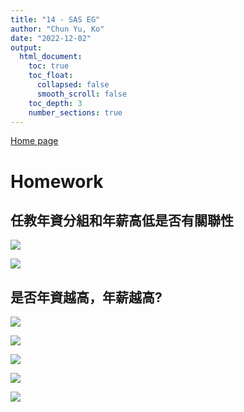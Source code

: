 ```yaml
---
title: "14 - SAS EG"
author: "Chun Yu, Ko"
date: "2022-12-02"
output:
  html_document:
    toc: true
    toc_float:
      collapsed: false
      smooth_scroll: false
    toc_depth: 3
    number_sections: true
---
```


[Home page](https://seimwiwa.github.io/scu_master_degree_program_data_science_statistical_analysis/)

# Homework

## 任教年資分組和年薪高低是否有關聯性

![](https://seimwiwa.github.io/scu_master_degree_program_data_science_statistical_analysis/20221202_SAS_EG_01.png)

![](https://seimwiwa.github.io/scu_master_degree_program_data_science_statistical_analysis/20221202_SAS_EG_02.png)

## 是否年資越高，年薪越高?

![](https://seimwiwa.github.io/scu_master_degree_program_data_science_statistical_analysis/20221202_SAS_EG_03.png)

![](https://seimwiwa.github.io/scu_master_degree_program_data_science_statistical_analysis/20221202_SAS_EG_04.png)

![](https://seimwiwa.github.io/scu_master_degree_program_data_science_statistical_analysis/20221202_SAS_EG_05.png)

![](https://seimwiwa.github.io/scu_master_degree_program_data_science_statistical_analysis/20221202_SAS_EG_06.png)

![](https://seimwiwa.github.io/scu_master_degree_program_data_science_statistical_analysis/20221202_SAS_EG_07.png)
